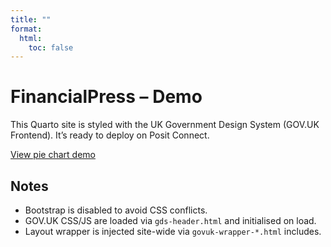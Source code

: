 ```yaml
---
title: ""
format:
  html:
    toc: false
---
```


<h1 class="govuk-heading-xl">FinancialPress – Demo</h1>

<p class="govuk-body">
  This Quarto site is styled with the UK Government Design System (GOV.UK Frontend).
  It’s ready to deploy on Posit Connect.
</p>

<p class="govuk-body">
  <a class="govuk-button" href="demo1-pie-chart.html" role="button" data-module="govuk-button">
    View pie chart demo
  </a>
</p>

<h2 class="govuk-heading-l">Notes</h2>
<ul class="govuk-list govuk-list--bullet">
  <li>Bootstrap is disabled to avoid CSS conflicts.</li>
  <li>GOV.UK CSS/JS are loaded via <code>gds-header.html</code> and initialised on load.</li>
  <li>Layout wrapper is injected site-wide via <code>govuk-wrapper-*.html</code> includes.</li>
</ul>
